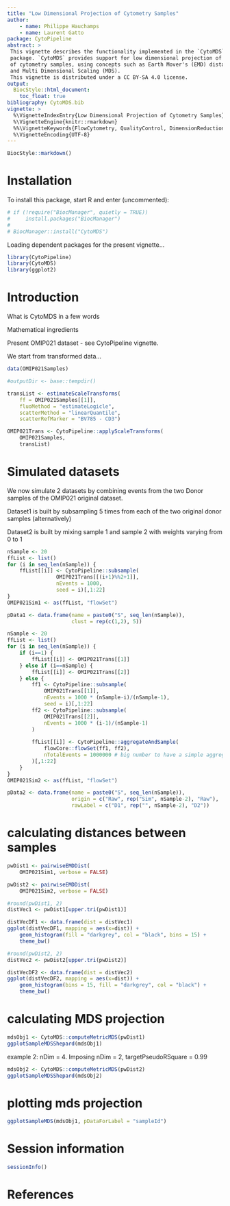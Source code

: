 ```yaml
---
title: "Low Dimensional Projection of Cytometry Samples"
author:
    - name: Philippe Hauchamps
    - name: Laurent Gatto
package: CytoPipeline
abstract: >
 This vignette describes the functionality implemented in the `CytoMDS`
 package. `CytoMDS` provides support for low dimensional projection of a set  
 of cytometry samples, using concepts such as Earth Mover's (EMD) distance,   
 and Multi Dimensional Scaling (MDS).  
 This vignette is distributed under a CC BY-SA 4.0 license.
output:
  BiocStyle::html_document:
    toc_float: true
bibliography: CytoMDS.bib
vignette: >
  %\VignetteIndexEntry{Low Dimensional Projection of Cytometry Samples}
  %\VignetteEngine{knitr::rmarkdown}
  %%\VignetteKeywords{FlowCytometry, QualityControl, DimensionReduction, multidimensionalScaling, Software, Visualization}
  %\VignetteEncoding{UTF-8}
---
```


```r
BiocStyle::markdown()
```
# Installation

To install this package, start R and enter (uncommented):

```r
# if (!require("BiocManager", quietly = TRUE))
#     install.packages("BiocManager")
# 
# BiocManager::install("CytoMDS")
```

Loading dependent packages for the present vignette...

```r
library(CytoPipeline)
library(CytoMDS)
library(ggplot2)
```

# Introduction

What is CytoMDS in a few words

Mathematical ingredients

Present OMIP021 dataset - see CytoPipeline vignette.


We start from transformed data... 

```r
data(OMIP021Samples)

#outputDir <- base::tempdir()

transList <- estimateScaleTransforms(
    ff = OMIP021Samples[[1]],
    fluoMethod = "estimateLogicle",
    scatterMethod = "linearQuantile",
    scatterRefMarker = "BV785 - CD3")

OMIP021Trans <- CytoPipeline::applyScaleTransforms(
    OMIP021Samples, 
    transList)
```

# Simulated datasets

We now simulate 2 datasets by combining events from the two Donor samples of the
OMIP021 original dataset.

Dataset1 is built by subsampling 5 times from each of the two original donor samples 
(alternatively)

Dataset2 is built by mixing sample 1 and sample 2 with weights varying from 0 to 1


```r
nSample <- 20
ffList <- list()
for (i in seq_len(nSample)) {
    ffList[[i]] <- CytoPipeline::subsample(
                OMIP021Trans[[(i+1)%%2+1]],
                nEvents = 1000,
                seed = i)[,1:22]
}
OMIP021Sim1 <- as(ffList, "flowSet")

pData1 <- data.frame(name = paste0("S", seq_len(nSample)),
                     clust = rep(c(1,2), 5))
```

```r
nSample <- 20
ffList <- list()
for (i in seq_len(nSample)) {
    if (i==1) {
        ffList[[i]] <- OMIP021Trans[[1]]
    } else if (i==nSample) {
        ffList[[i]] <- OMIP021Trans[[2]]
    } else {
        ff1 <- CytoPipeline::subsample(
            OMIP021Trans[[1]],
            nEvents = 1000 * (nSample-i)/(nSample-1),
            seed = i)[,1:22]
        ff2 <- CytoPipeline::subsample(
            OMIP021Trans[[2]],
            nEvents = 1000 * (i-1)/(nSample-1)
        )
        
        ffList[[i]] <- CytoPipeline::aggregateAndSample(
            flowCore::flowSet(ff1, ff2),
            nTotalEvents = 1000000 # big number to have a simple aggregation
        )[,1:22]
    }
}
OMIP021Sim2 <- as(ffList, "flowSet")

pData2 <- data.frame(name = paste0("S", seq_len(nSample)),
                     origin = c("Raw", rep("Sim", nSample-2), "Raw"),
                     rawLabel = c("D1", rep("", nSample-2), "D2"))

```

# calculating distances between samples

```r
pwDist1 <- pairwiseEMDDist(
    OMIP021Sim1, verbose = FALSE)

pwDist2 <- pairwiseEMDDist(
    OMIP021Sim2, verbose = FALSE)
```

```r
#round(pwDist1, 2)
distVec1 <- pwDist1[upper.tri(pwDist1)]
```

```r
distVecDF1 <- data.frame(dist = distVec1)
ggplot(distVecDF1, mapping = aes(x=dist)) + 
    geom_histogram(fill = "darkgrey", col = "black", bins = 15) + 
    theme_bw()
```

```r
#round(pwDist2, 2)
distVec2 <- pwDist2[upper.tri(pwDist2)]
```

```r
distVecDF2 <- data.frame(dist = distVec2)
ggplot(distVecDF2, mapping = aes(x=dist)) + 
    geom_histogram(bins = 15, fill = "darkgrey", col = "black") + 
    theme_bw()
```

# calculating MDS projection

```r
mdsObj1 <- CytoMDS::computeMetricMDS(pwDist1)
ggplotSampleMDSShepard(mdsObj1)
```

example 2: nDim = 4. Imposing nDim = 2, targetPseudoRSquare = 0.99


```r
mdsObj2 <- CytoMDS::computeMetricMDS(pwDist2)
ggplotSampleMDSShepard(mdsObj2)
```
# plotting mds projection

```r
ggplotSampleMDS(mdsObj1, pDataForLabel = "sampleId")
```


# Session information {-}

```r
sessionInfo()
```


# References {-}
